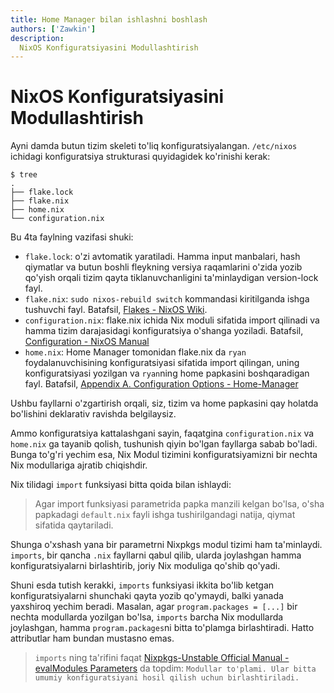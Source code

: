 ```yaml
---
title: Home Manager bilan ishlashni boshlash
authors: ['Zawkin']
description:
  NixOS Konfiguratsiyasini Modullashtirish
---
```


# NixOS Konfiguratsiyasini Modullashtirish

Ayni damda butun tizim skeleti to'liq konfiguratsiyalangan. `/etc/nixos` ichidagi konfiguratsiya strukturasi quyidagidek ko'rinishi kerak:
```
$ tree
.
├── flake.lock
├── flake.nix
├── home.nix
└── configuration.nix
```

Bu 4ta faylning vazifasi shuki:

- `flake.lock`: o'zi avtomatik yaratiladi. Hamma input manbalari, hash qiymatlar va butun boshli fleykning versiya raqamlarini o'zida yozib qo'yish orqali tizim qayta tiklanuvchanligini ta'minlaydigan version-lock fayl.
- `flake.nix`: `sudo nixos-rebuild switch` kommandasi kiritilganda ishga tushuvchi fayl. Batafsil, [Flakes - NixOS Wiki](https://wiki.nixos.org/wiki/Flakes).
- `configuration.nix`: flake.nix ichida Nix moduli sifatida import qilinadi va hamma tizim darajasidagi konfiguratsiya o'shanga yoziladi. Batafsil, [Configuration - NixOS Manual](https://nixos.org/manual/nixos/unstable/index.html#ch-configuration)
- `home.nix`: Home Manager tomonidan flake.nix da `ryan` foydalanuvchisining konfiguratsiyasi sifatida import qilingan, uning konfiguratsiyasi yozilgan va `ryan`ning home papkasini boshqaradigan fayl. Batafsil, [Appendix A. Configuration Options - Home-Manager](https://nix-community.github.io/home-manager/options.xhtml)

Ushbu fayllarni o'zgartirish orqali, siz, tizim va home papkasini qay holatda bo'lishini deklarativ ravishda belgilaysiz. 

Ammo konfiguratsiya kattalashgani sayin, faqatgina `configuration.nix` va `home.nix` ga tayanib qolish, tushunish qiyin bo'lgan fayllarga sabab bo'ladi. Bunga to'g'ri yechim esa, Nix Modul tizimini konfiguratsiyamizni bir nechta Nix modullariga ajratib chiqishdir.

Nix tilidagi `import` funksiyasi bitta qoida bilan ishlaydi:

> Agar import funksiyasi parametrida papka manzili kelgan bo'lsa, o'sha papkadagi `default.nix` fayli ishga tushirilgandagi natija, qiymat sifatida qaytariladi.

Shunga o'xshash yana bir parametrni Nixpkgs modul tizimi ham ta'minlaydi. `imports`, bir qancha `.nix` fayllarni qabul qilib, ularda joylashgan hamma konfiguratsiyalarni birlashtirib, joriy Nix moduliga qo'shib qo'yadi.

Shuni esda tutish kerakki, `imports` funksiyasi ikkita bo'lib ketgan konfiguratsiyalarni shunchaki qayta yozib qo'ymaydi, balki yanada yaxshiroq yechim beradi. Masalan, agar `program.packages = [...]` bir nechta modullarda yozilgan bo'lsa, `imports` barcha Nix modullarda joylashgan, hamma `program.packages`ni bitta to'plamga birlashtiradi. Hatto attributlar ham bundan mustasno emas.

> `imports` ning ta'rifini faqat [Nixpkgs-Unstable Official Manual - evalModules Parameters](https://nixos.org/manual/nixpkgs/unstable/#module-system-lib-evalModules-parameters) da topdim: `Modullar to'plami. Ular bitta umumiy konfiguratsiyani hosil qilish uchun birlashtiriladi.`






